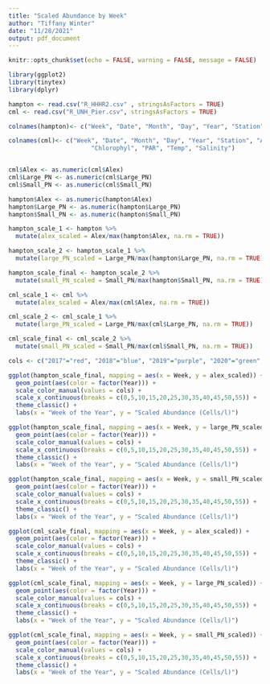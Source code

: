 ```yaml
---
title: "Scaled Abundance by Week"
author: "Tiffany Winter"
date: "11/28/2021"
output: pdf_document
---
```


```r
knitr::opts_chunk$set(echo = FALSE, warning = FALSE, message = FALSE)

library(ggplot2)
library(tinytex)
library(dplyr)

hampton <- read.csv("R_HHHR2.csv" , stringsAsFactors = TRUE)
cml <- read.csv("R_UNH_Pier.csv", stringsAsFactors = TRUE)

colnames(hampton)<- c("Week", "Date", "Month", "Day", "Year", "Station", "Alex", "Large_PN", "Small_PN")

colnames(cml)<- c("Week", "Date", "Month", "Day", "Year", "Station", "Alex", "Large_PN", "Small_PN", 
                       "Chlorophyl", "PAR", "Temp", "Salinity")


cml$Alex <- as.numeric(cml$Alex)
cml$Large_PN <- as.numeric(cml$Large_PN)
cml$Small_PN <- as.numeric(cml$Small_PN)

hampton$Alex <- as.numeric(hampton$Alex)
hampton$Large_PN <- as.numeric(hampton$Large_PN)
hampton$Small_PN <- as.numeric(hampton$Small_PN)

hampton_scale_1 <- hampton %>% 
  mutate(alex_scaled = Alex/max(hampton$Alex, na.rm = TRUE))

hampton_scale_2 <- hampton_scale_1 %>% 
  mutate(large_PN_scaled = Large_PN/max(hampton$Large_PN, na.rm = TRUE))

hampton_scale_final <- hampton_scale_2 %>% 
  mutate(small_PN_scaled = Small_PN/max(hampton$Small_PN, na.rm = TRUE))

cml_scale_1 <- cml %>% 
  mutate(alex_scaled = Alex/max(cml$Alex, na.rm = TRUE))

cml_scale_2 <- cml_scale_1 %>% 
  mutate(large_PN_scaled = Large_PN/max(cml$Large_PN, na.rm = TRUE))

cml_scale_final <- cml_scale_2 %>% 
  mutate(small_PN_scaled = Small_PN/max(cml$Small_PN, na.rm = TRUE))

cols <- c("2017"="red", "2018"="blue", "2019"="purple", "2020"="green", "2021"="black")

```


```r

ggplot(hampton_scale_final, mapping = aes(x = Week, y = alex_scaled)) + 
  geom_point(aes(color = factor(Year))) +
  scale_color_manual(values = cols) +
  scale_x_continuous(breaks = c(0,5,10,15,20,25,30,35,40,45,50,55)) +
  theme_classic() + 
  labs(x = "Week of the Year", y = "Scaled Abundance (Cells/l)")

```


```r

ggplot(hampton_scale_final, mapping = aes(x = Week, y = large_PN_scaled)) + 
  geom_point(aes(color = factor(Year))) +
  scale_color_manual(values = cols) +
  scale_x_continuous(breaks = c(0,5,10,15,20,25,30,35,40,45,50,55)) +
  theme_classic() + 
  labs(x = "Week of the Year", y = "Scaled Abundance (Cells/l)")

```


```r

ggplot(hampton_scale_final, mapping = aes(x = Week, y = small_PN_scaled)) + 
  geom_point(aes(color = factor(Year))) +
  scale_color_manual(values = cols) +
  scale_x_continuous(breaks = c(0,5,10,15,20,25,30,35,40,45,50,55)) +
  theme_classic() + 
  labs(x = "Week of the Year", y = "Scaled Abundance (Cells/l)")

```


```r

ggplot(cml_scale_final, mapping = aes(x = Week, y = alex_scaled)) + 
  geom_point(aes(color = factor(Year))) +
  scale_color_manual(values = cols) +
  scale_x_continuous(breaks = c(0,5,10,15,20,25,30,35,40,45,50,55)) +
  theme_classic() + 
  labs(x = "Week of the Year", y = "Scaled Abundance (Cells/l)")

```


```r

ggplot(cml_scale_final, mapping = aes(x = Week, y = large_PN_scaled)) + 
  geom_point(aes(color = factor(Year))) +
  scale_color_manual(values = cols) +
  scale_x_continuous(breaks = c(0,5,10,15,20,25,30,35,40,45,50,55)) +
  theme_classic() + 
  labs(x = "Week of the Year", y = "Scaled Abundance (Cells/l)")

```


```r

ggplot(cml_scale_final, mapping = aes(x = Week, y = small_PN_scaled)) + 
  geom_point(aes(color = factor(Year))) +
  scale_color_manual(values = cols) +
  scale_x_continuous(breaks = c(0,5,10,15,20,25,30,35,40,45,50,55)) +
  theme_classic() + 
  labs(x = "Week of the Year", y = "Scaled Abundance (Cells/l)")

```